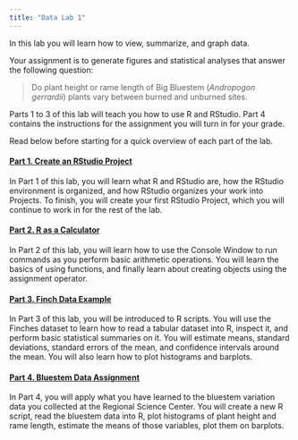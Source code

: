 ```yaml
---
title: "Data Lab 1"
---
```


In this lab you will learn how to view, summarize, and graph data.

Your assignment is to generate figures and statistical analyses that answer the following question:

<blockquote class="text-success">Do plant height or rame length of Big Bluestem (<i>Andropogon gerrardii</i>) plants vary between burned and unburned sites.</blockquote>

Parts 1 to 3 of this lab will teach you how to use R and RStudio. Part 4 contains the instructions for the assignment you will turn in for your grade.

Read below before starting for a quick overview of each part of the lab.

#### [Part 1. Create an RStudio Project](lab1_1_rstudio.html)

In Part 1 of this lab, you will learn what R and RStudio are, how the RStudio environment is organized, and how RStudio organizes your work into Projects. To finish, you will create your first RStudio Project, which you will continue to work in for the rest of the lab.

#### [Part 2. R as a Calculator](lab1_2_calc.html)

In Part 2 of this lab, you will learn how to use the Console Window to run commands as you perform basic arithmetic operations. You will learn the basics of using functions, and finally learn about creating objects using the assignment operator.

#### [Part 3. Finch Data Example](lab1_3_finch.html)

In Part 3 of this lab, you will be introduced to R scripts. You will use the Finches dataset to learn how to read a tabular dataset into R, inspect it, and perform basic statistical summaries on it. You will estimate means, standard deviations, standard errors of the mean, and confidence intervals around the mean. You will also learn how to plot histograms and barplots.

#### [Part 4. Bluestem Data Assignment](lab1_4_bluestem.html)

In Part 4, you will apply what you have learned to the bluestem variation data you collected at the Regional Science Center. You will create a new R script, read the bluestem data into R, plot histograms of plant height and rame length, estimate the means of those variables, plot them on barplots.
